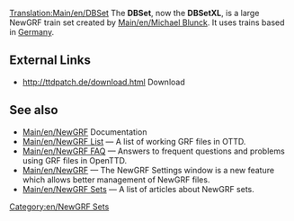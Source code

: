 [[Translation:Main/en/DBSet]]
{{en/-}}
{{en/Infobox NewGRF|setname= DBSet XL
|screenshot= Dbsetxl.png
|artist= Michael Blunck
|coder= Michael Blunck
|focus= Trains
|homepage=www.ttdpatch.de
|homepagename= Transport Tycoon - The New Graphics
|copyright= copyrighted
}}
The '''DBSet''', now the '''DBSetXL''', is a large NewGRF train set created by [[Main/en/Michael Blunck]]. It uses trains based in [http://www.wikipedia.org/wiki/Germany Germany].

==External Links==
*http://ttdpatch.de/download.html Download

== See also ==
* [[Main/en/NewGRF]] Documentation
* [[Main/en/NewGRF List]] &mdash; A list of working GRF files in OTTD.
* [[Main/en/NewGRF FAQ]] &mdash; Answers to frequent questions and problems using GRF files in OpenTTD.
* [[Main/en/NewGRF]] &mdash; The NewGRF Settings window is a new feature which allows better management of NewGRF files. 
* [[Main/en/NewGRF Sets]] &mdash; A list of articles about NewGRF sets.

[[Category:en/NewGRF Sets]]